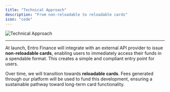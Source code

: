 ```yaml
---
title: "Technical Approach"
description: "From non-reloadable to reloadable cards"
icon: "code"
---
```


![Technical Approach](/assets/technical.png)

---

At launch, Entro Finance will integrate with an external API provider to issue **non-reloadable cards**, enabling users to immediately access their funds in a spendable format. This creates a simple and compliant entry point for users.

Over time, we will transition towards **reloadable cards**. Fees generated through our platform will be used to fund this development, ensuring a sustainable pathway toward long-term card functionality.
